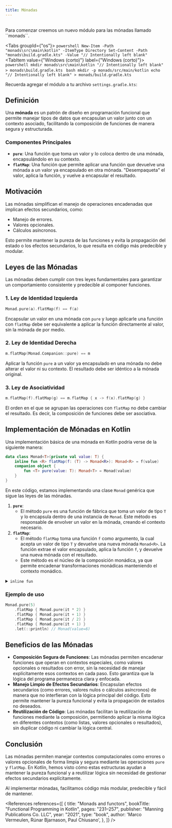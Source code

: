 ```yaml
---
title: Mónadas
---
```


<ReadingTime/>
<GitHubRepoLink repo={"functional-programming-kt"} user={"r8vnhill"}/>

<br/>
Para comenzar creemos un nuevo módulo para las mónadas llamado ``monads``.

<Tabs groupId={"os"}>
    <TabItem value="Windows" label="Windows">
        ```powershell
        New-Item -Path "monads\src\main\kotlin" -ItemType Directory
        Set-Content -Path "monads\build.gradle.kts" -Value "// Intentionally left blank"
        ```
    </TabItem>
    <TabItem value={"Windows (corto)"} label={"Windows (corto)"}>
        ```powershell
        mkdir monads\src\main\kotlin
        "// Intentionally left blank" > monads\build.gradle.kts
        ```
    </TabItem>
    <TabItem value="Unix" label="Unix">
        ```bash
        mkdir -p monads/src/main/kotlin
        echo "// Intentionally left blank" > monads/build.gradle.kts
        ```
    </TabItem>
</Tabs>

Recuerda agregar el módulo a tu archivo ``settings.gradle.kts``:

## Definición

Una **mónada** es un patrón de diseño en programación funcional que permite manejar tipos de datos que encapsulan un valor junto con un contexto asociado, facilitando la composición de funciones de manera segura y estructurada.

### Componentes Principales

- **`pure`**: Una función que toma un valor y lo coloca dentro de una mónada, encapsulándolo en su contexto.
- **`flatMap`**: Una función que permite aplicar una función que devuelve una mónada a un valor ya encapsulado en otra mónada. "Desempaqueta" el valor, aplica la función, y vuelve a encapsular el resultado.

## Motivación

Las mónadas simplifican el manejo de operaciones encadenadas que implican efectos secundarios, como:
- Manejo de errores.
- Valores opcionales.
- Cálculos asíncronos.

Esto permite mantener la pureza de las funciones y evita la propagación del estado o los efectos secundarios, lo que resulta en código más predecible y modular.

## Leyes de las Mónadas

Las mónadas deben cumplir con tres leyes fundamentales para garantizar un comportamiento consistente y predecible al componer funciones.

### 1. Ley de Identidad Izquierda

```kotlin
Monad.pure(a).flatMap(f) == f(a)
```

Encapsular un valor en una mónada con `pure` y luego aplicarle una función con `flatMap` debe ser equivalente a aplicar la función directamente al valor, sin la mónada de por medio.

### 2. Ley de Identidad Derecha

```kotlin
m.flatMap(Monad.Companion::pure) == m
```

Aplicar la función `pure` a un valor ya encapsulado en una mónada no debe alterar el valor ni su contexto. El resultado debe ser idéntico a la mónada original.

### 3. Ley de Asociatividad

```kotlin
m.flatMap(f).flatMap(g) == m.flatMap { x -> f(x).flatMap(g) }
```

El orden en el que se agrupan las operaciones con `flatMap` no debe cambiar el resultado. Es decir, la composición de funciones debe ser asociativa.

## Implementación de Mónadas en Kotlin

Una implementación básica de una mónada en Kotlin podría verse de la siguiente manera:

```kotlin
data class Monad<T>(private val value: T) {
    inline fun <R> flatMap(f: (T) -> Monad<R>): Monad<R> = f(value)
    companion object {
        fun <T> pure(value: T): Monad<T> = Monad(value)
    }
}
```

En este código, estamos implementando una clase `Monad` genérica que sigue las leyes de las mónadas.

1. **`pure`**:
   - El método `pure` es una función de fábrica que toma un valor de tipo `T` y lo encapsula dentro de una instancia de `Monad`. Este método es responsable de envolver un valor en la mónada, creando el contexto necesario.
2. **`flatMap`**:
   - El método `flatMap` toma una función `f` como argumento, la cual acepta un valor de tipo `T` y devuelve una nueva mónada `Monad<R>`. La función extrae el valor encapsulado, aplica la función `f`, y devuelve una nueva mónada con el resultado.
   - Este método es el núcleo de la composición monádica, ya que permite encadenar transformaciones monádicas manteniendo el contexto monádico.

<details>
    <summary><code>inline fun</code></summary>

    La palabra clave `inline` en Kotlin se utiliza para indicar al compilador que debe copiar el cuerpo de la función en cada lugar donde se la llama, en lugar de realizar una llamada normal a la función. Esto puede mejorar el rendimiento al eliminar la sobrecarga de llamadas, especialmente en **funciones de orden superior** que aceptan funciones lambda como argumentos, como `flatMap` o `filter`.

    Además, las funciones en línea permiten el uso de **parámetros de tipo reificados** (`reified type parameters`), lo que permite acceder a información de tipo en tiempo de ejecución. Esto es útil porque, debido al **borrado de tipos** (*type erasure*) en la JVM, normalmente no es posible acceder a la información de tipo genérico en tiempo de ejecución.

    #### ¿Por qué es necesaria la palabra clave `inline` para usar tipos reificados?

    En Kotlin (y en muchos lenguajes que corren sobre la JVM), los **tipos genéricos** sufren de **borrado de tipos** (*type erasure*). Esto significa que, en tiempo de ejecución, la información sobre los tipos genéricos se pierde. Por ejemplo, si tienes una función genérica con un parámetro `T`, el compilador no retiene la información sobre el tipo exacto de `T` en el bytecode generado.

    ```kotlin
    fun <T> genericFunction(value: T) {
        // En tiempo de compilación, sabemos que T es un tipo genérico.
        // En tiempo de ejecución, T desaparece debido al type erasure.
    }
    ```

    Debido a este borrado de tipos, **no es posible usar `T::class` o acceder a la clase de `T` directamente** en tiempo de ejecución en funciones genéricas regulares.

    Sin embargo, cuando una función es **inlined**, su código se "copia" en cada sitio donde es llamada. Esto significa que la función deja de ser un bloque de código separado y se inserta en el contexto de la llamada. Al hacer esto, el compilador puede **preservar la información de los tipos concretos** cuando inserta el código en cada llamada, lo que permite usar tipos reificados.

    ```kotlin
    inline fun <reified T> printClassName() {
        println(T::class)  // Esto es posible porque la función es inline
    }

    fun main() {
        printClassName<String>()  // En este contexto, T se reifica como String
    }
    ```

    Si la función no fuera `inline`, no se podría acceder a `T::class` porque la información sobre el tipo `T` se habría perdido durante la compilación debido al borrado de tipos.

    #### Beneficios de usar funciones en línea con tipos reificados:

    - **Acceso a información de tipo en tiempo de ejecución**: Permite usar `T::class` o `T::class.java`, lo que normalmente no es posible en funciones genéricas debido al borrado de tipos.
    - **Optimización de funciones lambda**: Al evitar la creación de objetos lambda innecesarios y reducir el costo de las llamadas a funciones de orden superior.
    - **Mayor flexibilidad en la programación genérica**: Te permite escribir código más potente y dinámico que necesita información de tipo en tiempo de ejecución.

    Para más información, consulta la [documentación oficial sobre funciones en línea y parámetros de tipo reificados](https://kotlinlang.org/docs/inline-functions.html#reified-type-parameters).
</details>


### Ejemplo de uso

```kotlin
Monad.pure(5)
    .flatMap { Monad.pure(it * 2) }
    .flatMap { Monad.pure(it + 1) }
    .flatMap { Monad.pure(it / 2) }
    .flatMap { Monad.pure(it + 1) }
    .let(::println) // Monad(value=6)
```

## Beneficios de las Mónadas

- **Composición Segura de Funciones**: Las mónadas permiten encadenar funciones que operan en contextos especiales, como valores opcionales o resultados con error, sin la necesidad de manejar explícitamente esos contextos en cada paso. Esto garantiza que la lógica del programa permanezca clara y enfocada.
- **Manejo Limpio de Efectos Secundarios**: Encapsulan efectos secundarios (como errores, valores nulos o cálculos asíncronos) de manera que no interfieran con la lógica principal del código. Esto permite mantener la pureza funcional y evita la propagación de estados no deseados.
- **Reutilización de Código**: Las mónadas facilitan la reutilización de funciones mediante la composición, permitiendo aplicar la misma lógica en diferentes contextos (como listas, valores opcionales o resultados), sin duplicar código ni cambiar la lógica central.

## Conclusión

Las mónadas permiten manejar contextos computacionales como errores o valores opcionales de forma limpia y segura mediante las operaciones `pure` y `flatMap`. En Kotlin, hemos visto cómo estas estructuras ayudan a mantener la pureza funcional y a reutilizar lógica sin necesidad de gestionar efectos secundarios explícitamente.

Al implementar mónadas, facilitamos código más modular, predecible y fácil de mantener.

<References references={[
    {
        title: "Monads and functors",
        bookTitle: "Functional Programming in Kotlin",
        pages: "231–257",
        publisher: "Manning Publications Co. LLC",
        year: "2021",
        type: "book",
        author: 'Marco Vermeulen, Rúnar Bjarnason, Paul Chiusano',
    },
]}
/>
